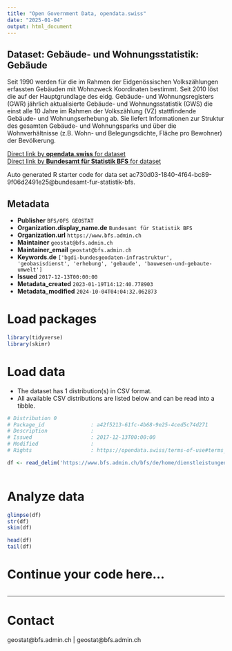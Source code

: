 ```yaml
---
title: "Open Government Data, opendata.swiss"
date: "2025-01-04"
output: html_document
---
```


## Dataset: Gebäude- und Wohnungsstatistik: Gebäude

Seit 1990 werden für die im Rahmen der Eidgenössischen Volkszählungen erfassten Gebäuden mit Wohnzweck Koordinaten bestimmt. Seit 2010 löst die auf der Hauptgrundlage des eidg. Gebäude- und Wohnungsregisters (GWR) jährlich aktualisierte Gebäude- und Wohnungsstatistik (GWS) die einst alle 10 Jahre im Rahmen der Volkszählung (VZ) stattfindende Gebäude- und Wohnungserhebung ab. Sie liefert Informationen zur Struktur des gesamten Gebäude- und Wohnungsparks und über die Wohnverhältnisse (z.B. Wohn- und Belegungsdichte, Fläche pro Bewohner) der Bevölkerung.

[Direct link by **opendata.swiss** for dataset](https://opendata.swiss/de/dataset/gebaude-und-wohnungsstatistik-gebaude)<br>
[Direct link by **Bundesamt für Statistik BFS** for dataset](https://www.bfs.admin.ch/bfs/de/home/dienstleistungen/geostat/geodaten-bundesstatistik/gebaeude-wohnungen-haushalte-personen/gebaeude-wohnungen-ab-2010.assetdetail.32411360.html)

Auto generated R starter code for data set ac730d03-1840-4f64-bc89-9f06d2491e25@bundesamt-fur-statistik-bfs.

## Metadata

- **Publisher** `BFS/OFS GEOSTAT`
- **Organization.display_name.de** `Bundesamt für Statistik BFS`
- **Organization.url** `https://www.bfs.admin.ch`
- **Maintainer** `geostat@bfs.admin.ch`
- **Maintainer_email** `geostat@bfs.admin.ch`
- **Keywords.de** `['bgdi-bundesgeodaten-infrastruktur', 'geobasisdienst', 'erhebung', 'gebaude', 'bauwesen-und-gebaute-umwelt']`
- **Issued** `2017-12-13T00:00:00`
- **Metadata_created** `2023-01-19T14:12:40.778903`
- **Metadata_modified** `2024-10-04T04:04:32.062873`


# Load packages

```r

library(tidyverse)
library(skimr)

```

# Load data

-   The dataset has 1 distribution(s) in CSV format.
-   All available CSV distributions are listed below and can be read into a tibble.

```r

# Distribution 0
# Package_id               : a42f5213-61fc-4b68-9e25-4ced5c74d271
# Description              : 
# Issued                   : 2017-12-13T00:00:00
# Modified                 : 
# Rights                   : https://opendata.swiss/terms-of-use#terms_by_ask

df <- read_delim('https://www.bfs.admin.ch/bfs/de/home/dienstleistungen/geostat/geodaten-bundesstatistik/gebaeude-wohnungen-haushalte-personen/gebaeude-wohnungen-ab-2010.assetdetail.32411358.html')



```

# Analyze data

```r

glimpse(df)
str(df)
skim(df)

head(df)
tail(df)

```

# Continue your code here...

```r

```

------------------------------------------------------------------------

# Contact

geostat@bfs.admin.ch | geostat@bfs.admin.ch
